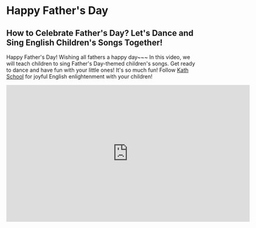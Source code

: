 # Happy Father's Day

## How to Celebrate Father's Day? Let's Dance and Sing English Children's Songs Together!

Happy Father's Day! Wishing all fathers a happy day~~~
In this video, we will teach children to sing Father's Day-themed children's songs. Get ready to dance and have fun with your little ones! It's so much fun!
Follow [Kath School](https://space.bilibili.com/20797715) for joyful English enlightenment with your children!

<iframe
  src="https://player.bilibili.com/player.html?bvid=BV1vu4y1o7VY&cid=1&page=1"
  scrolling="no"
  border="0"
  frameborder="no"
  framespacing="0"
  allowfullscreen="true"
  width="640"
  height="360"
></iframe>
